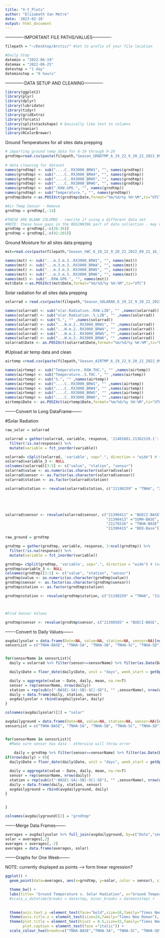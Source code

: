 ```yaml
---
title: "X-Y_Plots"
author: "Elizabeth Van Metre"
date: '2023-02-10'
output: html_document
---
```


-------------IMPORTANT FILE PATHS/VALUES-------------

```r
filepath = "~/Desktop/Arctic/" #Set to prefix of your file location

#Daily Step
datemin = "2022-06-19"
datemax = "2022-06-25"
datestep = "1 day"
dateminstep = "6 hours"
```


-------------DATA SETUP AND CLEANING-------------

```r
library(ggplot2)
library(plyr)
library(dplyr)
library(lubridate)
library(tidyr)
library(gridExtra)
library(forcats)
library(splitstackshape) # basically like text to columns
library(naniar)
library(RColorBrewer)
```

Ground Temperatures for all sites data prepping
```r
# importing ground temp data for 6-19 through 9-20
grndtmp=read.csv(paste(filepath,"Season_GRNDTMP_6_19_22_9_20_22_2022_09_21_16_19_26_UTC_1.csv",sep = ""))
 
# data cleaning for dataset
names(grndtmp) <- sub("....C..RX3000_BRW1", "", names(grndtmp))
names(grndtmp) <- sub("....C..RX3000_BRW4", "", names(grndtmp))
names(grndtmp) <- sub("....C..RX3000_BRW5", "", names(grndtmp))
names(grndtmp) <- sub("....C..RX3000_BRW6", "", names(grndtmp))
names(grndtmp) <- sub(".RXW.GP6.", "", names(grndtmp))
names(grndtmp) <- sub("Temperature.", "", names(grndtmp))
grndtmp$Date <-as.POSIXct(grndtmp$Date,format="%m/%d/%y %H:%M",tz="UTC")

#Air Temp Sensor - Remove
grndtmp = grndtmp[,-14]

#THESE ARE BLANK COLUMNS - rewrite if using a different data set
#NOTE: these have gaps in the BEGINNING part of data collection - may not always be blank
grndtmp = grndtmp[,-c(26:36)]
grndtmp = grndtmp[,-c(92:201)]
```


Ground Moisture for all sites data prepping
```r
mst=read.csv(paste(filepath,"Season_VWC_6_19_22_9_20_22_2022_09_21_16_11_28_UTC_1.csv",sep = ""))

names(mst) <- sub("...m.3.m.3..RX3000_BRW1", "", names(mst))
names(mst) <- sub("...m.3.m.3..RX3000_BRW4", "", names(mst))
names(mst) <- sub("...m.3.m.3..RX3000_BRW5", "", names(mst))
names(mst) <- sub("...m.3.m.3..RX3000_BRW6", "", names(mst))
names(mst) <- sub("..RXW.GP6.", "", names(mst))
mst$Date <-as.POSIXct(mst$Date,format="%m/%d/%y %H:%M",tz="UTC")
```

Solar radiation for all sites data prepping
```r
solarrad = read.csv(paste(filepath,"Season_SOLARAD_6_19_22_9_20_22_2022_09_21_16_27_20_UTC_1.csv",sep = ""))

names(solarrad) <- sub("olar.Radiation..RXW.LIB", "" ,names(solarrad))
names(solarrad) <- sub("olar.Radiation..S.LIB", "" ,names(solarrad))
names(solarrad) <- sub("S.", "" ,names(solarrad))
names(solarrad) <- sub("...W.m.2..RX3000_BRW1", "" ,names(solarrad))
names(solarrad) <- sub("...W.m.2..RX3000_BRW4", "" ,names(solarrad))
names(solarrad) <- sub("...W.m.2..RX3000_BRW5", "" ,names(solarrad))
names(solarrad) <- sub("...W.m.2..RX3000_BRW6", "" ,names(solarrad))
solarrad$Date <- as.POSIXct(solarrad$Date,format="%m/%d/%y %H:%M",tz="UTC")
```

#Upload air temp data and clean
```r
airtemp =read.csv(paste(filepath,"Season_AIRTMP_6_19_22_9_20_22_2022_09_21_16_21_48_UTC_1.csv",sep = ""))

names(airtemp) <- sub("Temperature..RXW.THC.", "" ,names(airtemp))
names(airtemp) <- sub("Temperature..S.THC.", "" ,names(airtemp))
names(airtemp) <- sub("S.", "" ,names(airtemp))
names(airtemp) <- sub("....C..RX3000_BRW1", "" ,names(airtemp))
names(airtemp) <- sub("....C..RX3000_BRW4", "" ,names(airtemp))
names(airtemp) <- sub("....C..RX3000_BRW5", "" ,names(airtemp))
names(airtemp) <- sub("....C..RX3000_BRW6", "" ,names(airtemp))
airtemp$Date <- as.POSIXct(airtemp$Date,format="%m/%d/%y %H:%M",tz="UTC")
```


-------Convert to Long DataFrame-------

#Solar Radiation
```r
raw_solar = solarrad

solarrad = gather(solarrad, variable, response, '21401801.21362319.1':'21198259.21398620.1') %>%
  filter(!is.na(response)) %>%
  mutate(variable = fct_inorder(variable))

solarrad= cSplit(solarrad, 'variable', sep=".", direction = "wide") # texttocols, 
solarrad$variable_3 <- NULL
colnames(solarrad)[3:5] <- c("value", "station", "sensor")
solarrad$value <- as.numeric(as.character(solarrad$value)) 
solarrad$sensor <- as.factor(as.character(solarrad$sensor))
solarrad$station <- as.factor(solarrad$station)

solarrad$station <- revalue(solarrad$station, c("21198259" = "TNHA", "21401800" = "BUECI", "21401801" = "SSMH", "21401803" = "BEO"))





solarrad$sensor <- revalue(solarrad$sensor, c("21390411" = "BUECI-BASE", "21398618" = "BUCEI-SA", "21398624" = "BUECI-SB", "21362313" = "BUCEI-SC", "21362316" = "BUCEI-SD", "21362320" = "BUCEI-SE", "21398578" = "BUCEI-SF.01", "21398598" = "BUCEI-SF.02", 
                                              "21390413" ="SSMH-BASE", "21398622" = "SSMH-SA", "21362319" = "SSMH-SB", "21166008" = "SSMH-SC", "21393049" = "SSMH-SD" ,
                                              "21176526" = "TNHA-BASE", "21398620" = "TNHA-SA", "21398616"="TNHA-SB","21362315" = "TNHA-SD", "21362317" = "TNHA-SC", 
                                              "21390415" = "BEO-Base"))

```

```r
raw_ground = grndtmp

grndtmp = gather(grndtmp, variable, response, 3:ncol(grndtmp)) %>%
  filter(!is.na(response)) %>%
  mutate(variable = fct_inorder(variable))

grndtmp= cSplit(grndtmp, 'variable', sep=".", direction = "wide") # texttocols, 
grndtmp$variable_3 <- NULL
colnames(grndtmp)[3:5] <- c("value", "station", "sensor")
grndtmp$value <- as.numeric(as.character(grndtmp$value)) 
grndtmp$sensor <- as.factor(as.character(grndtmp$sensor))
grndtmp$station <- as.factor(grndtmp$station)

grndtmp$station <- revalue(grndtmp$station, c("21198259" = "TNHA", "21401800" = "BUECI", "21401801" = "SSMH", "21401803" = "BEO"))



#Find Sensor Values

grndtmp$sensor <- revalue(grndtmp$sensor, c("21398585" = "BUECI-BASE", "21398590" = "BUCEI-SA", "21398583" = "BUECI-SB", "21393042" = "BUCEI-SC", "21398584" = "BUCEI-SD", "21398579" = "BUCEI-SE", "21398578" = "BUCEI-SF.01", "21398598" = "BUCEI-SF.02", "21398588" ="SSMH-BASE","21393049" = "SSMH-SD", "21398599" = "SSMH-SA", "21393044" = "SSMH-SB", "21393049" = "SSMH-SD" , "21206939" = "TNHA-BASE", "21398593" = "TNHA-SA", "21398576"="TNHA-SB","21398601" = "TNHA-SD", "21393047" = "TNHA-SC", "21393048" = "BEO-B06", "21398591" = "BEO-B05"))

```

-------Convert to Daily Values-------

```r
avgdailysolar = data.frame(Date=NA, value=NA, station=NA, sensor=NA)[numeric(0), ]
sensorList = c("TNHA-BASE", "TNHA-SA", "TNHA-SB", "TNHA-SC", "TNHA-SD")


for(sensorName in sensorList){
  daily = solarrad %>% filter(sensor==sensorName) %>% filter(as.Date(Date, "%Y-%m-%d") <= datemax) %>%                 filter(as.Date(Date, "%Y-%m-%d") >= datemin)

  daily$Date = floor_date(daily$Date, unit = "days", week_start = getOption("lubridate.week.start",      7))

  daily = aggregate(value ~ Date, daily, mean, na.rm=T)
  sensor = rep(sensorName, nrow(daily))
  station = rep(sub(c("-BASE|-SA|-SB|-SC|-SD"), "" ,sensorName), nrow(daily))
  daily = data.frame(daily, station, sensor)
  avgdailysolar = rbind(avgdailysolar, daily)
}

colnames(avgdailysolar)[2] = "solar"

```

```r
avgdailyground = data.frame(Date=NA, value=NA, station=NA, sensor=NA)[numeric(0), ]
sensorList = c("TNHA-BASE", "TNHA-SA", "TNHA-SB", "TNHA-SC", "TNHA-SD")


for(sensorName in sensorList){
  #Make sure sensor has data - otherwise will throw error
    
    daily = grndtmp %>% filter(sensor==sensorName) %>% filter(as.Date(Date, "%Y-%m-%d") <= datemax) %>%                 filter(as.Date(Date, "%Y-%m-%d") >= datemin)
if(nrow(daily) > 0){
  daily$Date = floor_date(daily$Date, unit = "days", week_start = getOption("lubridate.week.start",      7))

  daily = aggregate(value ~ Date, daily, mean, na.rm=T)
  sensor = rep(sensorName, nrow(daily))
  station = rep(sub(c("-BASE|-SA|-SB|-SC|-SD"), "" ,sensorName), nrow(daily))
  daily = data.frame(daily, station, sensor)
  avgdailyground = rbind(avgdailyground, daily)
}

  
}

colnames(avgdailyground)[2] = "grndtmp"

```

-------Merge Data Frames-------

```r
averages = avgdailysolar %>% full_join(avgdailyground, by=c("Date","sensor","station"))
solar = averages[,2]
averages = averages[,-2]
averages = data.frame(averages, solar)
```

-------Graphs for One Week-------

NOTE: currently displayed as points --> form linear regression?

```r
ggplot() +
  geom_point(data=averages, aes(x=grndtmp, y=solar, color = sensor), size = 3) +

  theme_bw() +
  labs(title= "Ground Temperature v. Solar Radiation", x="Ground Temperature (°C)", y="Solar Radiation (W/"~m^2~")",color="Station") + 
  #scale_x_datetime(breaks = datestep, minor_breaks = dateminstep) +
  
  
  theme(axis.text.y =element_text(face="bold",size=16,family="Times New Roman") ,axis.text.x=element_text(face = "bold",size = 16,family="Times New Roman"), axis.line = element_line(colour = "black", size =0.5, linetype = "solid")) +
  theme(axis.title.x = element_text(size=24,family="Times New Roman"), axis.title.y = element_text(size=24,family="Times New Roman"), legend.text = element_text(size=16,family="Times New Roman"), legend.title = element_text(size=24,face="bold",family="Times New Roman")) +
  theme(plot.title = element_text(hjust = 0.5,size=32,family="Times New Roman"), 
        plot.caption = element_text(face ="italic")) +
  scale_colour_hue(breaks=c("TNHA-BASE","TNHA-SA", "TNHA-SC", "TNHA-SD"))
  

```

